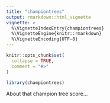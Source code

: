 ```yaml
---
title: "championtrees"
output: rmarkdown::html_vignette
vignette: >
  %\VignetteIndexEntry{championtrees}
  %\VignetteEngine{knitr::rmarkdown}
  %\VignetteEncoding{UTF-8}
---
```


```r
knitr::opts_chunk$set(
  collapse = TRUE,
  comment = "#>"
)
```

```r
library(championtrees)
```

About that champion tree score...
